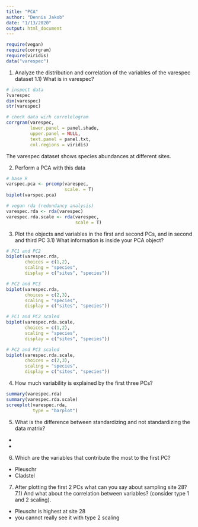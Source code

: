 ```yaml
---
title: "PCA"
author: "Dennis Jakob"
date: "1/13/2020"
output: html_document
---
```

```r
require(vegan)
require(corrgram)
require(viridis)
data("varespec")
```

1) Analyze the distribution and correlation of the variables of the varespec dataset 
1.1) What is in varespec?
```r
# inspect data
?varespec
dim(varespec)
str(varespec)

# check data wirh correlelogram
corrgram(varespec,
         lower.panel = panel.shade,
         upper.panel = NULL,
         text.panel = panel.txt,
         col.regions = viridis)
```
The varespec dataset shows species abundances at different sites.

2) Perform a PCA with this data
```r
# base R
varspec.pca <- prcomp(varespec,
                      scale. = T)
biplot(varspec.pca)

# vegan rda (redundancy analysis)
varespec.rda <- rda(varespec)
varespec.rda.scale <- rda(varespec,
                          scale = T)
```

3) Plot the objects and variables in the first and second PCs, and in second and third PC 
3.1) What information is inside your PCA object?
```r
# PC1 and PC2
biplot(varespec.rda,
       choices = c(1,2),
       scaling = "species",
       display = c("sites", "species"))

# PC2 and PC3
biplot(varespec.rda,
       choices = c(2,3),
       scaling = "species",
       display = c("sites", "species"))

# PC1 and PC2 scaled
biplot(varespec.rda.scale,
       choices = c(1,2),
       scaling = "species",
       display = c("sites", "species"))

# PC2 and PC3 scaled
biplot(varespec.rda.scale,
       choices = c(2,3),
       scaling = "species",
       display = c("sites", "species"))

```


4) How much variability is explained by the first three PCs?
```r
summary(varespec.rda)
summary(varespec.rda.scale)
screeplot(varespec.rda,
          type = "barplot")
```

5) What is the difference between standardizing and not standardizing the data matrix?

-
-

6) Which are the variables that contribute the most to the first PC?

- Pleuschr
- Cladstel

7) After plotting the first 2 PCs what can you say about sampling site 28?
7.1) And what about the correlation between variables? (consider type 1 and 2 scaling).

- Pleuschr is highest at site 28
- you cannot really see it with type 2 scaling
